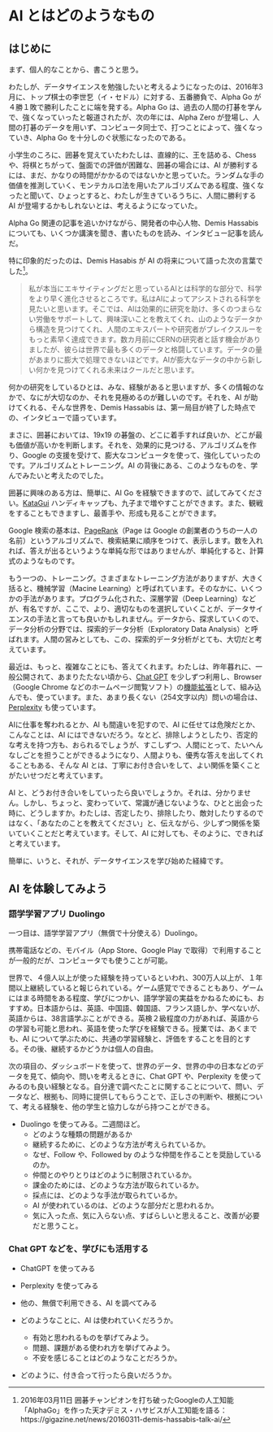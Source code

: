 # AI とはどのようなもの {#introai}

## はじめに

まず、個人的なことから、書こうと思う。

わたしが、データサイエンスを勉強したいと考えるようになったのは、2016年3月に、トップ棋士の李世乭（イ・セドル）に対する、五番勝負で、Alpha Go が ４勝１敗で勝利したことに端を発する。Alpha Go は、過去の人間の打碁を学んで、強くなっていったと報道されたが、次の年には、Alpha Zero が登場し、人間の打碁のデータを用いず、コンピュータ同士で、打つことによって、強くなっていき、Alpha Go を十分しのぐ状態になったのである。

小学生のころに、囲碁を覚えていたわたしは、直線的に、王を詰める、Chess や、将棋とちがって、盤面での評価が困難な、囲碁の場合には、AI が勝利するには、まだ、かなりの時間がかかるのではないかと思っていた。ランダムな手の価値を推測していく、モンテカルロ法を用いたアルゴリズムである程度、強くなったと聞いて、ひょっとすると、わたしが生きているうちに、人間に勝利する AI が登場するかもしれないとは、考えるようになっていた。

Alpha Go 関連の記事を追いかけながら、開発者の中心人物、Demis Hassabis についても、いくつか講演を聞き、書いたものを読み、インタビュー記事を読んだ。

特に印象的だったのは、Demis Hasabis が AI の将来について語った次の言葉でした^[2016年03月11日 囲碁チャンピオンを打ち破ったGoogleの人工知能「AlphaGo」を作った天才デミス・ハサビスが人工知能を語る：https://gigazine.net/news/20160311-demis-hassabis-talk-ai/]。

> 私が本当にエキサイティングだと思っているAIとは科学的な部分で、科学をより早く進化させるところです。私はAIによってアシストされる科学を見たいと思います。そこでは、AIは効果的に研究を助け、多くのつまらない労働をサポートして、興味深いことを教えてくれ、山のようなデータから構造を見つけてくれ、人間のエキスパートや研究者がブレイクスルーをもっと素早く達成できます。数カ月前にCERNの研究者と話す機会がありましたが、彼らは世界で最も多くのデータと格闘しています。データの量があまりに膨大で処理できないほどです。AIが膨大なデータの中から新しい何かを見つけてくれる未来はクールだと思います。

何かの研究をしているひとは、みな、経験があると思いますが、多くの情報のなかで、なにが大切なのか、それを見極めるのが難しいのです。それを、AI が助けてくれる、そんな世界を、Demis Hassabis は、第一局目が終了した時点での、インタビューで語っています。

まさに、囲碁においては、19x19 の碁盤の、どこに着手すれば良いか、どこが最も価値が高いかを判断します。それを、効果的に見つける、アルゴリズムを作り、Google の支援を受けて、膨大なコンピュータを使って、強化していったのです。アルゴリズムとトレーニング。AI の背後にある、このようなものを、学んでみたいと考えたのでした。

:::{.rmdnote}
囲碁に興味のある方は、簡単に、AI Go を経験できますので、試してみてください。[KataGui](https://katagui.baduk.club/) ハンディキャップも、九子まで増やすことができます。また、観戦をすることもできますし、最善手や、形成も見ることができます。
:::

Google 検索の基本は、[PageRank](https://en.wikipedia.org/wiki/PageRank)（Page は Google の創業者のうちの一人の名前）というアルゴリズムで、検索結果に順序をつけて、表示します。数を入れれば、答えが出るというような単純な形ではありませんが、単純化すると、計算式のようなものです。

もう一つの、トレーニング。さまざまなトレーニング方法がありますが、大きく括ると、機械学習（Macine Learning）と呼ばれています。そのなかに、いくつかの手法があります。プログラム化された、深層学習（Deep Learning）などが、有名ですが、ここで、より、適切なものを選択していくことが、データサイエンスの手法と言っても良いかもしれません。データから、探求していくので、データ分析の分野では、探索的データ分析（Exploratory Data Analysis）と呼ばれます。人間の営みとしても、この、探索的データ分析がとても、大切だと考えています。

最近は、もっと、複雑なことにも、答えてくれます。わたしは、昨年暮れに、一般公開されて、あまりたたない頃から、[Chat GPT](https://openai.com/blog/chatgpt) を少しずつ利用し、Browser（Google Chrome などのホームページ閲覧ソフト）の[機能拡張](https://chrome.google.com/webstore/detail/chatgpt-for-google/jgjaeacdkonaoafenlfkkkmbaopkbilf)として、組み込んでも、使っています。また、あまり長くない（254文字以内）問いの場合は、[Perplexity](https://www.perplexity.ai) も使っています。

AIに仕事を奪われるとか、AI も間違いを犯すので、AI に任せては危険だとか、こんなことは、AI にはできないだろう。なとど、排除しようとしたり、否定的な考えを持つ方も、おられるでしょうが、すこしずつ、人間にとって、たいへんなしごとを担うことができるようになり、人間よりも、優秀な答えを出してくれることもある、そんな AI とは、丁寧にお付き合いをして、よい関係を築くことがたいせつだと考えています。

AI と、どうお付き合いをしていったら良いでしょうか。それは、分かりません。しかし、ちょっと、変わっていて、常識が通じないような、ひとと出会った時に、どうしますか。わたしは、否定したり、排除したり、敵対したりするのではなく、「あなたのことを教えてください」と、伝えながら、少しずつ関係を築いていくことだと考えています。そして、AI に対しても、そのように、できればと考えています。

簡単に、いうと、それが、データサイエンスを学び始めた経緯です。

## AI を体験してみよう

### 語学学習アプリ Duolingo

一つ目は、語学学習アプリ（無償で十分使える）Duolingo。

携帯電話などの、モバイル（App Store、Google Play で取得）で利用することが一般的だが、コンピュータでも使うことが可能。

世界で、４億人以上が使った経験を持っているといわれ、300万人以上が、１年間以上継続していると報じられている。ゲーム感覚でできることもあり、ゲームにはまる時間をある程度、学びにつかい、語学学習の実益をかねるためにも、おすすめ。日本語からは、英語、中国語、韓国語、フランス語しか、学べないが、英語からは、38言語学ぶことができる。英検２級程度の力があれば、英語からの学習も可能と思われ、英語を使った学びを経験できる。授業では、あくまでも、AI について学ぶために、共通の学習経験と、評価をすることを目的とする。その後、継続するかどうかは個人の自由。

次の項目の、ダッシュボードを使って、世界のデータ、世界の中の日本などのデータを見て、傾向や、問いを考えるときに、Chat GPT や、Perplexity を使ってみるのも良い経験となる。自分達で調べたことに関することについて、問い、データなど、根拠も、同時に提供してもらうことで、正しさの判断や、根拠について、考える経験を、他の学生と協力しながら持つことができる。

- Duolingo を使ってみる。二週間ほど。
  - どのような種類の問題があるか
  - 継続するために、どのような方法が考えられているか。
  - なぜ、Follow や、Followed by のような仲間を作ることを奨励しているのか。
  - 仲間とのやりとりはどのように制限されているか。
  - 課金のためには、どのような方法が取られているか。
  - 採点には、どのような手法が取られているか。
  - AI が使われているのは、どのような部分だと思われるか。
  - 気に入った点、気に入らない点、すばらしいと思えること、改善が必要だと思うこと。

### Chat GPT などを、学びにも活用する  

- ChatGPT を使ってみる
- Perplexity を使ってみる
- 他の、無償で利用できる、AI を調べてみる

- どのようなことに、AI は使われていくだろうか。
  - 有効と思われるものを挙げてみよう。
  - 問題、課題がある使われ方を挙げてみよう。
  - 不安を感じることはどのようなことだろうか。
  
- どのように、付き合って行ったら良いだろうか。


